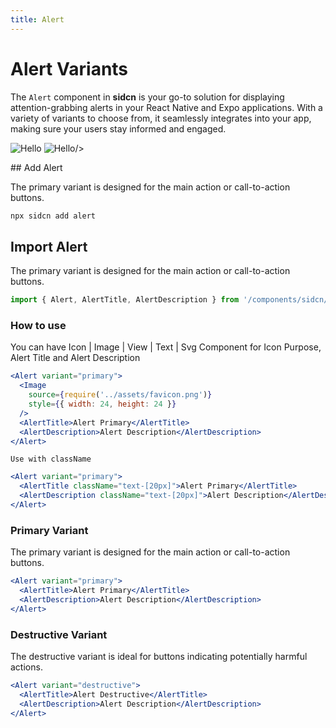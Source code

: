 ```yaml
---
title: Alert
---
```



# Alert Variants

The `Alert` component in **sidcn** is your go-to solution for displaying attention-grabbing alerts in your React Native and Expo applications. With a variety of variants to choose from, it seamlessly integrates into your app, making sure your users stay informed and engaged.




<div style={{ display: "flex", flexDirection: "row",marginTop:40}}>
  <Image
    src="/assets/components/Alert/Frame.svg"
    alt="Hello"
    width={250}
    height={250}
    style={{marginLeft:'auto',marginRight:10}}
  />
  <Image
    src="/assets/components/Alert/Frame-1.svg"
    alt="Hello"
    width={250}
    height={250}
    style={{marginRight:'auto',marginLeft:10}}

/>


</div>
## Add Alert

The primary variant is designed for the main action or call-to-action buttons.

```jsx copy
npx sidcn add alert
```

## Import Alert

The primary variant is designed for the main action or call-to-action buttons.

```jsx copy
import { Alert, AlertTitle, AlertDescription } from '/components/sidcn/ui/alert';
```
### How to use

You can have Icon | Image | View | Text | Svg Component for Icon Purpose, Alert Title and Alert Description

```jsx copy
<Alert variant="primary">
  <Image
    source={require('../assets/favicon.png')}
    style={{ width: 24, height: 24 }}
  />
  <AlertTitle>Alert Primary</AlertTitle>
  <AlertDescription>Alert Description</AlertDescription>
</Alert>
```

`Use with className`

```jsx copy
<Alert variant="primary">
  <AlertTitle className="text-[20px]">Alert Primary</AlertTitle>
  <AlertDescription className="text-[20px]">Alert Description</AlertDescription>
</Alert>
```

### Primary Variant

The primary variant is designed for the main action or call-to-action buttons.

```jsx copy
<Alert variant="primary">
  <AlertTitle>Alert Primary</AlertTitle>
  <AlertDescription>Alert Description</AlertDescription>
</Alert>
```

### Destructive Variant

The destructive variant is ideal for buttons indicating potentially harmful actions.

```jsx copy
<Alert variant="destructive">
  <AlertTitle>Alert Destructive</AlertTitle>
  <AlertDescription>Alert Description</AlertDescription>
</Alert>
```
